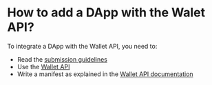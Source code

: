 # How to add a DApp with the Walet API?

To integrate a DApp with the Wallet API, you need to:

- Read the [submission guidelines](./guidelines)
- Use the [Wallet API](../../APIs/wallet-api/introduction)
- Write a manifest as explained in the [Wallet API documentation](../../APIs/wallet-api/appendix/manifest)
